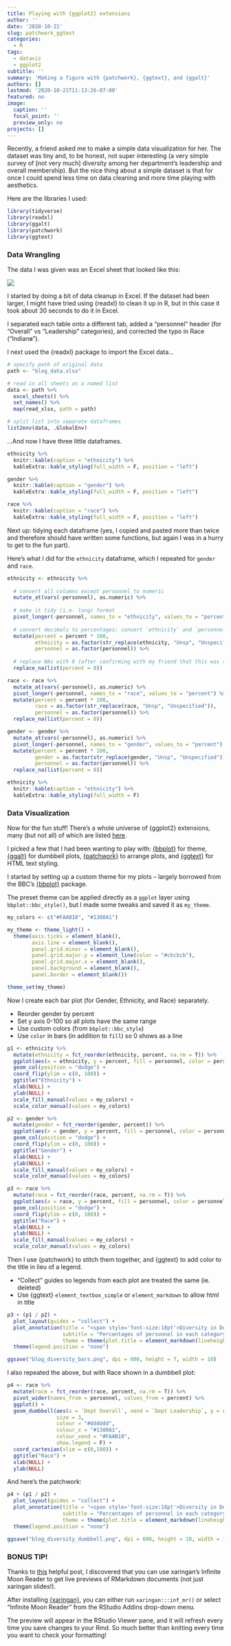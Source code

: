 ```yaml
---
title: Playing with {ggplot2} extensions
author: ''
date: '2020-10-21'
slug: patchwork_ggtext
categories:
  - R
tags:
  - dataviz
  - ggplot2
subtitle: ''
summary: 'Making a figure with {patchwork}, {ggtext}, and {ggalt}'
authors: []
lastmod: '2020-10-21T11:13:26-07:00'
featured: no
image:
  caption: ''
  focal_point: ''
  preview_only: no
projects: []
---
```


Recently, a friend asked me to make a simple data visualization for her. The dataset was tiny and, to be honest, not super interesting (a very simple survey of [not very much] diversity among her department's leadership and overall membership). But the nice thing about a simple dataset is that for once I could spend less time on data cleaning and more time playing with aesthetics.

Here are the libraries I used:

```r
library(tidyverse)
library(readxl)
library(ggalt)
library(patchwork)
library(ggtext)
```

### Data Wrangling

The data I was given was an Excel sheet that looked like this:

![](/post/patchwork_ggtext/data_screencap.PNG)
 
I started by doing a bit of data cleanup in Excel. If the dataset had been larger, I might have tried using {readxl} to clean it up in R, but in this case it took about 30 seconds to do it in Excel.

I separated each table onto a different tab, added a "personnel" header (for "Overall" vs "Leadership" categories), and corrected the typo in Race ("Indian~~a~~").

I next used the {readxl} package to import the Excel data... 

```r
# specify path of original data
path <- "blog_data.xlsx"

# read in all sheets as a named list
data <- path %>% 
  excel_sheets() %>% 
  set_names() %>% 
  map(read_xlsx, path = path)

# split list into separate dataframes
list2env(data, .GlobalEnv)
```

...And now I have three little dataframes.

```r
ethnicity %>% 
  knitr::kable(caption = "ethnicity") %>% 
  kableExtra::kable_styling(full_width = F, position = "left")
```

```r
gender %>% 
  knitr::kable(caption = "gender") %>% 
  kableExtra::kable_styling(full_width = F, position = "left")
```

```r
race %>% 
  knitr::kable(caption = "race") %>% 
  kableExtra::kable_styling(full_width = F, position = "left")
```

Next up: tidying each dataframe (yes, I copied and pasted more than twice and therefore should have written some functions, but again I was in a hurry to get to the fun part).

Here's what I did for the `ethnicity` dataframe, which I repeated for `gender` and `race`.

```r
ethnicity <- ethnicity %>%
  
  # convert all columns except personnel to numeric
  mutate_at(vars(-personnel), as.numeric) %>% 
  
  # make it tidy (i.e. long) format
  pivot_longer(-personnel, names_to = "ethnicity", values_to = "percent") %>% 
  
  # convert decimals to percentages; convert `ethnicity` and `personnel` to factors
  mutate(percent = percent * 100,
         ethnicity = as.factor(str_replace(ethnicity, "Unsp", "Unspecified")),
         personnel = as.factor(personnel)) %>% 
  
  # replace NAs with 0 (after confirming with my friend that this was the intent)
  replace_na(list(percent = 0))
```

```r
race <- race %>%
  mutate_at(vars(-personnel), as.numeric) %>% 
  pivot_longer(-personnel, names_to = "race", values_to = "percent") %>% 
  mutate(percent = percent * 100,
         race = as.factor(str_replace(race, "Unsp", "Unspecified")),
         personnel = as.factor(personnel)) %>% 
  replace_na(list(percent = 0)) 

gender <- gender %>%
  mutate_at(vars(-personnel), as.numeric) %>% 
  pivot_longer(-personnel, names_to = "gender", values_to = "percent") %>% 
  mutate(percent = percent * 100,
         gender = as.factor(str_replace(gender, "Unsp", "Unspecified")),
         personnel = as.factor(personnel)) %>% 
  replace_na(list(percent = 0)) 
```

```r
ethnicity %>% 
  knitr::kable(caption = "ethnicity") %>% 
  kableExtra::kable_styling(full_width = F)
```

### Data Visualization

Now for the fun stuff! There's a whole universe of {ggplot2} extensions, many (but not all) of which are listed [here](https://exts.ggplot2.tidyverse.org/).

I picked a few that I had been wanting to play with: [{bbplot}](https://bbc.github.io/rcookbook/) for theme, [{ggalt}](https://github.com/hrbrmstr/ggalt) for dumbbell plots, [{patchwork}](https://patchwork.data-imaginist.com/) to arrange plots, and [{ggtext}](https://wilkelab.org/ggtext/) for HTML text styling.

I started by setting up a custom theme for my plots -- largely borrowed from the BBC's [{bbplot}](https://bbc.github.io/rcookbook/#how_to_create_bbc_style_graphics) package.

The preset theme can be applied directly as a `ggplot` layer using `bbplot::bbc_style()`, but I made some tweaks and saved it as `my_theme`. 

```r
my_colors <- c("#FAAB18", "#1380A1")

my_theme <- theme_light() +
  theme(axis.ticks = element_blank(), 
        axis.line = element_blank(), 
        panel.grid.minor = element_blank(),
        panel.grid.major.y = element_line(color = "#cbcbcb"),
        panel.grid.major.x = element_blank(), 
        panel.background = element_blank(),
        panel.border = element_blank())

theme_set(my_theme)
```

Now I create each bar plot (for Gender, Ethnicity, and Race) separately.

* Reorder gender by percent
* Set y axis 0-100 so all plots have the same range
* Use custom colors (from `bbplot::bbc_style`)
* Use `color` in bars (in addition to `fill`) so 0 shows as a line

```r
p1 <- ethnicity %>%
  mutate(ethnicity = fct_reorder(ethnicity, percent, na.rm = T)) %>% 
  ggplot(aes(x = ethnicity, y = percent, fill = personnel, color = personnel)) +
  geom_col(position = "dodge") +
  coord_flip(ylim = c(0, 100)) +
  ggtitle("Ethnicity") +
  xlab(NULL) +
  ylab(NULL) +
  scale_fill_manual(values = my_colors) +
  scale_color_manual(values = my_colors)

p2 <- gender %>%
  mutate(gender = fct_reorder(gender, percent)) %>% 
  ggplot(aes(x = gender, y = percent, fill = personnel, color = personnel)) +
  geom_col(position = "dodge") +
  coord_flip(ylim = c(0, 100)) +
  ggtitle("Gender") +
  xlab(NULL) +
  ylab(NULL) +
  scale_fill_manual(values = my_colors) +
  scale_color_manual(values = my_colors)

p3 <- race %>%
  mutate(race = fct_reorder(race, percent, na.rm = T)) %>% 
  ggplot(aes(x = race, y = percent, fill = personnel, color = personnel)) + 
  geom_col(position = "dodge") +
  coord_flip(ylim = c(0, 100)) +
  ggtitle("Race") +
  xlab(NULL) +
  ylab(NULL) +
  scale_fill_manual(values = my_colors) +
  scale_color_manual(values = my_colors)
```

Then I use {patchwork} to stitch them together, and {ggtext} to add color to the title in lieu of a legend.

* "Collect" guides so legends from each plot are treated the same (ie. deleted)
* Use {ggtext} `element_textbox_simple` or `element_markdown` to allow html in title

```r
p3 + (p1 / p2) +
  plot_layout(guides = "collect") +
  plot_annotation(title = "<span style='font-size:18pt'>Diversity in Department <b style='color:#FAAB18;'>Leadership</b> vs <b style='color:#1380A1;'>Overall</b></span>",
                  subtitle = "Percentages of personnel in each category are shown",
                  theme = theme(plot.title = element_markdown(lineheight = 1.1))) &
  theme(legend.position = "none")
```

```r
ggsave("blog_diversity_bars.png", dpi = 600, height = 7, width = 10)
```

I also repeated the above, but with Race shown in a dumbbell plot:

```r
p4 <- race %>%
  mutate(race = fct_reorder(race, percent, na.rm = T)) %>%
  pivot_wider(names_from = personnel, values_from = percent) %>% 
  ggplot() +
  geom_dumbbell(aes(x = `Dept Overall`, xend = `Dept Leadership`, y = race),
                size = 3, 
                colour = "#dddddd", 
                colour_x = "#1380A1", 
                colour_xend = "#FAAB18",
                show.legend = F) +
  coord_cartesian(xlim = c(0,100)) +
  ggtitle("Race") +
  xlab(NULL) +
  ylab(NULL)
```

And here's the patchwork:

```r
p4 + (p1 / p2) +
  plot_layout(guides = "collect") +
  plot_annotation(title = "<span style='font-size:18pt'>Diversity in Dept <b style='color:#FAAB18;'>Leadership</b> vs <b style='color:#1380A1;'>Overall</b></span>",
                  subtitle = "Percentages of personnel in each category are shown",
                  theme = theme(plot.title = element_markdown(lineheight = 1.1))) &
  theme(legend.position = "none")

```

```r
ggsave("blog_diversity_dumbbell.png", dpi = 600, height = 10, width = 10)
```

### BONUS TIP!

Thanks to [this](https://jozef.io/r909-rmarkdown-tips/) helpful post, I discovered that you can use xaringan's Infinite Moon Reader to get live previews of RMarkdown documents (not just xaringan slides!).  

After installing [{xaringan}](https://github.com/yihui/xaringan), you can either run `xaringan:::inf_mr()` or select "Infinite Moon Reader" from the RStudio Addins drop-down menu.

The preview will appear in the RStudio Viewer pane, and it will refresh every time you save changes to your Rmd. So much better than knitting every time you want to check your formatting!

